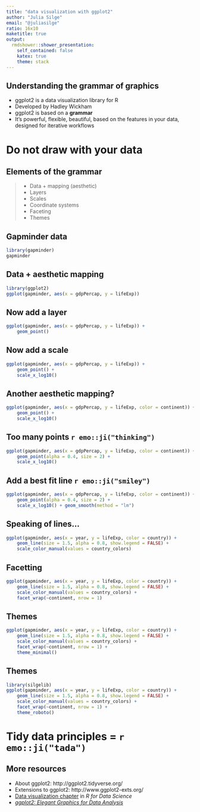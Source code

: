 ```yaml
---
title: "data visualization with ggplot2"
author: "Julia Silge"
email: "@juliasilge"
ratio: 16x10
maketitle: true
output:
  rmdshower::shower_presentation:
    self_contained: false
    katex: true
    theme: stack
---
```


## Understanding the grammar of graphics

- ggplot2 is a data visualization library for R
- Developed by Hadley Wickham
- ggplot2 is based on a **grammar**
- It's powerful, flexible, beautiful, based on the features in your data, designed for iterative workflows

# Do not draw with your data

## Elements of the grammar

> - Data + mapping (aesthetic)
> - Layers
> - Scales
> - Coordinate systems
> - Faceting
> - Themes


## Gapminder data

```r
library(gapminder)
gapminder
```

## Data + aesthetic mapping

```r
library(ggplot2)
ggplot(gapminder, aes(x = gdpPercap, y = lifeExp))
```

## Now add a layer

```r
ggplot(gapminder, aes(x = gdpPercap, y = lifeExp)) +
    geom_point()
```

## Now add a scale

```r
ggplot(gapminder, aes(x = gdpPercap, y = lifeExp)) +
    geom_point() +
    scale_x_log10()
```


## Another aesthetic mapping?

```r
ggplot(gapminder, aes(x = gdpPercap, y = lifeExp, color = continent)) +
    geom_point() +
    scale_x_log10()
```

## Too many points `r emo::ji("thinking")`

```r
ggplot(gapminder, aes(x = gdpPercap, y = lifeExp, color = continent)) +
    geom_point(alpha = 0.4, size = 2) +
    scale_x_log10()
```

## Add a best fit line `r emo::ji("smiley")`

```r
ggplot(gapminder, aes(x = gdpPercap, y = lifeExp, color = continent)) +
    geom_point(alpha = 0.4, size = 2) +
    scale_x_log10() + geom_smooth(method = "lm")
```


## Speaking of lines...

```r
ggplot(gapminder, aes(x = year, y = lifeExp, color = country)) +
    geom_line(size = 1.5, alpha = 0.8, show.legend = FALSE) +
    scale_color_manual(values = country_colors)
```

## Facetting

```r
ggplot(gapminder, aes(x = year, y = lifeExp, color = country)) +
    geom_line(size = 1.5, alpha = 0.8, show.legend = FALSE) +
    scale_color_manual(values = country_colors) +
    facet_wrap(~continent, nrow = 1)
```

## Themes

```r
ggplot(gapminder, aes(x = year, y = lifeExp, color = country)) +
    geom_line(size = 1.5, alpha = 0.8, show.legend = FALSE) +
    scale_color_manual(values = country_colors) +
    facet_wrap(~continent, nrow = 1) +
    theme_minimal()
```

## Themes

```r
library(silgelib)
ggplot(gapminder, aes(x = year, y = lifeExp, color = country)) +
    geom_line(size = 1.5, alpha = 0.8, show.legend = FALSE) +
    scale_color_manual(values = country_colors) +
    facet_wrap(~continent, nrow = 1) +
    theme_roboto()
```

# Tidy data principles = `r emo::ji("tada")`

## More resources

- About ggplot2: http://ggplot2.tidyverse.org/
- Extensions to ggplot2: http://www.ggplot2-exts.org/
- [Data visualization chapter](http://r4ds.had.co.nz/data-visualisation.html) in *R for Data Science*
- [*ggplot2: Elegant Graphics for Data Analysis*](http://amzn.to/2fncG50)


